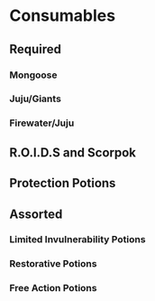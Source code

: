# Consumables{#consums}
## Required
### Mongoose
### Juju/Giants
### Firewater/Juju
## R.O.I.D.S and Scorpok
## Protection Potions
## Assorted
### Limited Invulnerability Potions
### Restorative Potions
### Free Action Potions
